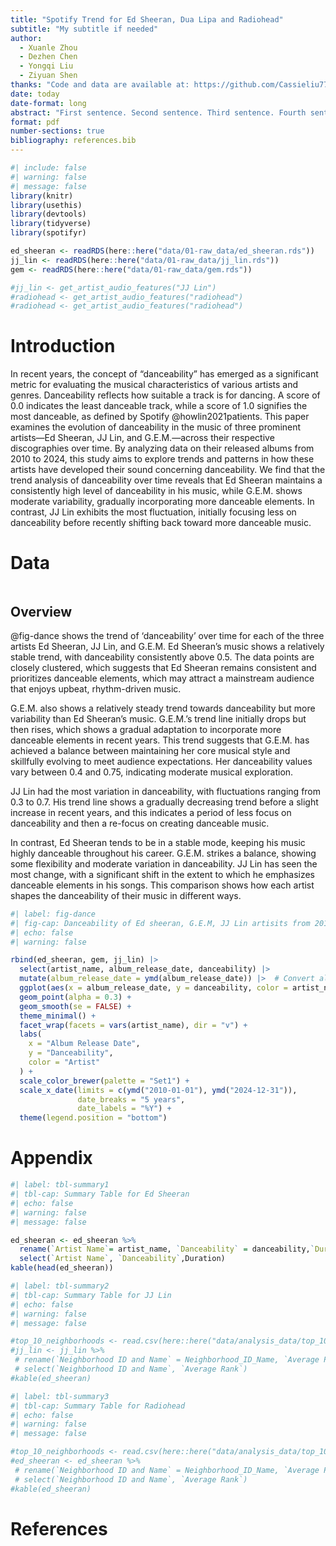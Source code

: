 ```yaml
---
title: "Spotify Trend for Ed Sheeran, Dua Lipa and Radiohead"
subtitle: "My subtitle if needed"
author: 
  - Xuanle Zhou
  - Dezhen Chen
  - Yongqi Liu
  - Ziyuan Shen
thanks: "Code and data are available at: https://github.com/Cassieliu77/Spotify_Trend_Analysis.git "
date: today
date-format: long
abstract: "First sentence. Second sentence. Third sentence. Fourth sentence."
format: pdf
number-sections: true
bibliography: references.bib
---
```


```r
#| include: false
#| warning: false
#| message: false
library(knitr)
library(usethis)
library(devtools) 
library(tidyverse)
library(spotifyr)

ed_sheeran <- readRDS(here::here("data/01-raw_data/ed_sheeran.rds"))
jj_lin <- readRDS(here::here("data/01-raw_data/jj_lin.rds"))
gem <- readRDS(here::here("data/01-raw_data/gem.rds"))

#jj_lin <- get_artist_audio_features("JJ Lin")
#radiohead <- get_artist_audio_features("radiohead")
#radiohead <- get_artist_audio_features("radiohead")
```


# Introduction

In recent years, the concept of “danceability” has emerged as a significant metric for evaluating the musical characteristics of various artists and genres. Danceability reflects how suitable a track is for dancing. A score of 0.0 indicates the least danceable track, while a score of 1.0 signifies the most danceable, as defined by Spotify @howlin2021patients. This paper examines the evolution of danceability in the music of three prominent artists—Ed Sheeran, JJ Lin, and G.E.M.—across their respective discographies over time. By analyzing data on their released albums from 2010 to 2024, this study aims to explore trends and patterns in how these artists have developed their sound concerning danceability. We find that the trend analysis of danceability over time reveals that Ed Sheeran maintains a consistently high level of danceability in his music, while G.E.M. shows moderate variability, gradually incorporating more danceable elements. In contrast, JJ Lin exhibits the most fluctuation, initially focusing less on danceability before recently shifting back toward more danceable music.




# Data {#sec-data}



```r

```




## Overview

@fig-dance shows the trend of ‘danceability’ over time for each of the three artists Ed Sheeran, JJ Lin, and G.E.M. Ed Sheeran's music shows a relatively stable trend, with danceability consistently above 0.5. The data points are closely clustered, which suggests that Ed Sheeran remains consistent and prioritizes danceable elements, which may attract a mainstream audience that enjoys upbeat, rhythm-driven music.

G.E.M. also shows a relatively steady trend towards danceability but more variability than Ed Sheeran's music. G.E.M.'s trend line initially drops but then rises, which shows a gradual adaptation to incorporate more danceable elements in recent years. This trend suggests that G.E.M. has achieved a balance between maintaining her core musical style and skillfully evolving to meet audience expectations. Her danceability values vary between 0.4 and 0.75, indicating moderate musical exploration.

JJ Lin had the most variation in danceability, with fluctuations ranging from 0.3 to 0.7. His trend line shows a gradually decreasing trend before a slight increase in recent years, and this indicates a period of less focus on danceability and then a re-focus on creating danceable music. 

In contrast, Ed Sheeran tends to be in a stable mode, keeping his music highly danceable throughout his career. G.E.M. strikes a balance, showing some flexibility and moderate variation in danceability. JJ Lin has seen the most change, with a significant shift in the extent to which he emphasizes danceable elements in his songs. This comparison shows how each artist shapes the danceability of their music in different ways.

```r
#| label: fig-dance
#| fig-cap: Danceability of Ed sheeran, G.E.M, JJ Lin artisits from 2010 to 2024
#| echo: false
#| warning: false

rbind(ed_sheeran, gem, jj_lin) |>
  select(artist_name, album_release_date, danceability) |>
  mutate(album_release_date = ymd(album_release_date)) |>  # Convert album release date to date format
  ggplot(aes(x = album_release_date, y = danceability, color = artist_name)) +
  geom_point(alpha = 0.3) +  
  geom_smooth(se = FALSE) +  
  theme_minimal() +  
  facet_wrap(facets = vars(artist_name), dir = "v") +  
  labs(
    x = "Album Release Date",
    y = "Danceability",
    color = "Artist"
  ) +
  scale_color_brewer(palette = "Set1") + 
  scale_x_date(limits = c(ymd("2010-01-01"), ymd("2024-12-31")),  
               date_breaks = "5 years",  
               date_labels = "%Y") +  
  theme(legend.position = "bottom") 
```



\appendix

# Appendix {-}
```r
#| label: tbl-summary1
#| tbl-cap: Summary Table for Ed Sheeran
#| echo: false
#| warning: false
#| message: false

ed_sheeran <- ed_sheeran %>%
  rename(`Artist Name`= artist_name, `Danceability` = danceability,`Duration` = duration_ms) %>%
  select(`Artist Name`, `Danceability`,Duration)
kable(head(ed_sheeran))
```

```r
#| label: tbl-summary2
#| tbl-cap: Summary Table for JJ Lin
#| echo: false
#| warning: false
#| message: false

#top_10_neighborhoods <- read.csv(here::here("data/analysis_data/top_10_neighborhoods.csv"))
#jj_lin <- jj_lin %>%
 # rename(`Neighborhood ID and Name` = Neighborhood_ID_Name, `Average Rank` = Average_Rank) %>%
 # select(`Neighborhood ID and Name`, `Average Rank`)
#kable(ed_sheeran)
```

```r
#| label: tbl-summary3
#| tbl-cap: Summary Table for Radiohead
#| echo: false
#| warning: false
#| message: false

#top_10_neighborhoods <- read.csv(here::here("data/analysis_data/top_10_neighborhoods.csv"))
#ed_sheeran <- ed_sheeran %>%
 # rename(`Neighborhood ID and Name` = Neighborhood_ID_Name, `Average Rank` = Average_Rank) %>%
 # select(`Neighborhood ID and Name`, `Average Rank`)
#kable(ed_sheeran)
```







\newpage


# References


